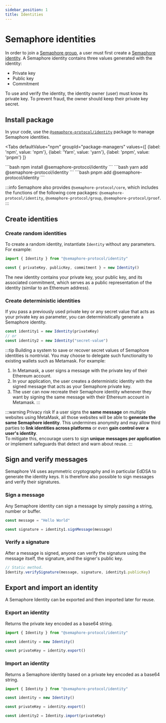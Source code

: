 ```yaml
---
sidebar_position: 1
title: Identities
---
```



# Semaphore identities

In order to join a [Semaphore group](/glossary#group), a user must first create a [Semaphore identity](/glossary#identity).
A Semaphore identity contains three values generated with the identity:

- Private key
- Public key
- Commitment

To use and verify the identity, the identity owner (user) must know its private key.
To prevent fraud, the owner should keep their private key secret.

## Install package

In your code, use the [`@semaphore-protocol/identity`](https://github.com/semaphore-protocol/semaphore/tree/main/packages/identity) package to manage Semaphore identities.

<Tabs
  defaultValue="npm"
  groupId="package-managers"
  values={[
{label: 'npm', value: 'npm'},
{label: 'Yarn', value: 'yarn'},
{label: 'pnpm', value: 'pnpm'}
]}
>
  <TabItem value="npm">
    ```bash
    npm install @semaphore-protocol/identity
    ```
  </TabItem>

  <TabItem value="yarn">
    ```bash
    yarn add @semaphore-protocol/identity
    ```
  </TabItem>

  <TabItem value="pnpm">
    ```bash
    pnpm add @semaphore-protocol/identity
    ```
  </TabItem>
</Tabs>

:::info
Semaphore also provides `@semaphore-protocol/core`, which includes the functions of the following core packages: `@semaphore-protocol/identity`, `@semaphore-protocol/group`, `@semaphore-protocol/proof`.
:::

## Create identities

### Create random identities

To create a random identity, instantiate `Identity` without any parameters. For example:

```ts
import { Identity } from "@semaphore-protocol/identity"

const { privateKey, publicKey, commitment } = new Identity()
```

The new identity contains your private key, your public key, and its associated commitment, which serves as a public representation of the identity (similar to an Ethereum address).

### Create deterministic identities

If you pass a previously used private key or any secret value that acts as your private key as parameter, you can deterministically generate a Semaphore identity.

```ts
const identity1 = new Identity(privateKey)
// or
const identity2 = new Identity("secret-value")
```

:::tip
Building a system to save or recover secret values of Semaphore identities is nontrivial.
You may choose to delegate such functionality to existing wallets such as Metamask. For example:

1. In Metamask, a user signs a message with the private key of their Ethereum account.
2. In your application, the user creates a deterministic identity with the signed message that acts as your Semaphore private key.
3. The user can now recreate their Semaphore identity whenever they want by signing the same message with their Ethereum account in Metamask.
   :::

:::warning Privacy risk
If a user signs the **same message** on multiple websites using MetaMask, all those websites will be able to **generate the same Semaphore identity**. This undermines anonymity and may allow third parties to **link identities across platforms** or even **gain control over a user's identity**.\
To mitigate this, encourage users to sign **unique messages per application** or implement safeguards that detect and warn about reuse.
:::

## Sign and verify messages

Semaphore V4 uses asymmetric cryptography and in particular EdDSA to generate the identity keys. It is therefore also possible to sign messages and verify their signatures.

### Sign a message

Any Semaphore identity can sign a message by simply passing a string, number or buffer.

```ts
const message = "Hello World"

const signature = identity1.signMessage(message)
```

### Verify a signature

After a message is signed, anyone can verify the signature using the message itself, the signature, and the signer's public key.

```ts
// Static method.
Identity.verifySignature(message, signature, identity1.publicKey)
```

## Export and import an identity

A Semaphore Identity can be exported and then imported later for reuse.

### Export an identity

Returns the private key encoded as a base64 string.

```ts
import { Identity } from "@semaphore-protocol/identity"

const identity = new Identity()

const privateKey = identity.export()
```

### Import an identity

Returns a Semaphore identity based on a private key encoded as a base64 string.

```ts
import { Identity } from "@semaphore-protocol/identity"

const identity = new Identity()

const privateKey = identity.export()

const identity2 = Identity.import(privateKey)
```
